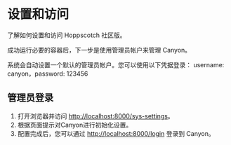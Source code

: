 # 设置和访问

了解如何设置和访问 Hoppscotch 社区版。

成功运行必要的容器后，下一步是使用管理员帐户来管理 Canyon。


<Callout type="info" emoji="ℹ️">
  系统会自动设置一个默认的管理员帐户。您可以使用以下凭据登录： username: canyon，password: 123456
</Callout>

## 管理员登录

1. 打开浏览器并访问 [http://localhost:8000/sys-settings](http://localhost:8000/sys-settings)。
2. 根据页面提示对Canyon进行初始化设置。
3. 配置完成后，您可以通过 [http://localhost:8000/login](http://localhost:8000/login) 登录到 Canyon。
